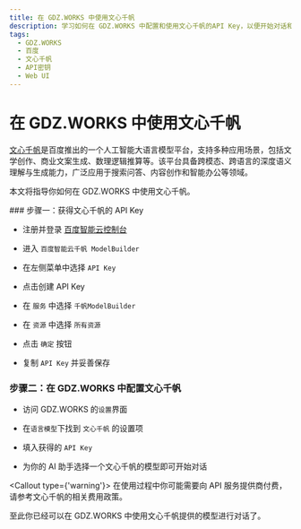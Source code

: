 ```yaml
---
title: 在 GDZ.WORKS 中使用文心千帆
description: 学习如何在 GDZ.WORKS 中配置和使用文心千帆的API Key，以便开始对话和交互。
tags:
  - GDZ.WORKS
  - 百度
  - 文心千帆
  - API密钥
  - Web UI
---
```


# 在 GDZ.WORKS 中使用文心千帆

[文心千帆](https://qianfan.cloud.baidu.com/)是百度推出的一个人工智能大语言模型平台，支持多种应用场景，包括文学创作、商业文案生成、数理逻辑推算等。该平台具备跨模态、跨语言的深度语义理解与生成能力，广泛应用于搜索问答、内容创作和智能办公等领域。

本文将指导你如何在 GDZ.WORKS 中使用文心千帆。

<Steps>
  ### 步骤一：获得文心千帆的 API Key

  - 注册并登录 [百度智能云控制台](https://console.bce.baidu.com/)

  - 进入 `百度智能云千帆 ModelBuilder`

  - 在左侧菜单中选择 `API Key`

  - 点击创建 API Key

  - 在 `服务` 中选择 `千帆ModelBuilder`

  - 在 `资源` 中选择 `所有资源`

  - 点击 `确定` 按钮

  - 复制 `API Key` 并妥善保存

  ### 步骤二：在 GDZ.WORKS 中配置文心千帆

  - 访问 GDZ.WORKS 的`设置`界面

  - 在`语言模型`下找到 `文心千帆` 的设置项

  - 填入获得的 `API Key`

  - 为你的 AI 助手选择一个文心千帆的模型即可开始对话

  <Callout type={'warning'}>
    在使用过程中你可能需要向 API 服务提供商付费，请参考文心千帆的相关费用政策。
  </Callout>
</Steps>

至此你已经可以在 GDZ.WORKS 中使用文心千帆提供的模型进行对话了。
